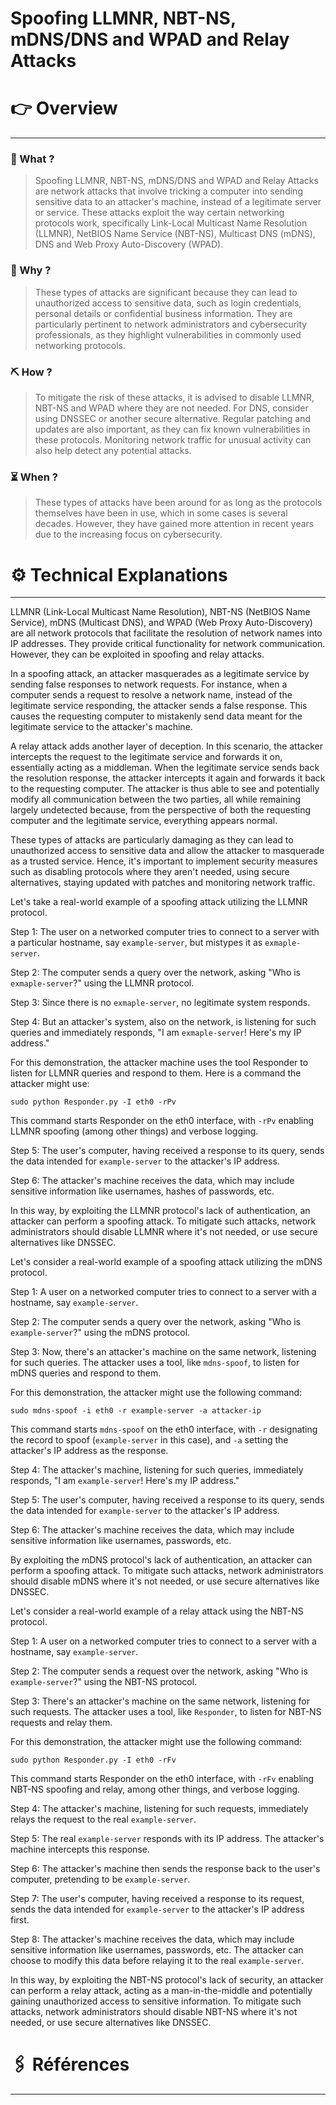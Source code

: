 # Spoofing LLMNR, NBT-NS, mDNS/DNS and WPAD and Relay Attacks


# 👉 Overview

---

### 👀 What ?

> Spoofing LLMNR, NBT-NS, mDNS/DNS and WPAD and Relay Attacks are network attacks that involve tricking a computer into sending sensitive data to an attacker's machine, instead of a legitimate server or service. These attacks exploit the way certain networking protocols work, specifically Link-Local Multicast Name Resolution (LLMNR), NetBIOS Name Service (NBT-NS), Multicast DNS (mDNS), DNS and Web Proxy Auto-Discovery (WPAD).
> 

### 🧐 Why ?

> These types of attacks are significant because they can lead to unauthorized access to sensitive data, such as login credentials, personal details or confidential business information. They are particularly pertinent to network administrators and cybersecurity professionals, as they highlight vulnerabilities in commonly used networking protocols.
> 

### ⛏️ How ?

> To mitigate the risk of these attacks, it is advised to disable LLMNR, NBT-NS and WPAD where they are not needed. For DNS, consider using DNSSEC or another secure alternative. Regular patching and updates are also important, as they can fix known vulnerabilities in these protocols. Monitoring network traffic for unusual activity can also help detect any potential attacks.
> 

### ⏳ When ?

> These types of attacks have been around for as long as the protocols themselves have been in use, which in some cases is several decades. However, they have gained more attention in recent years due to the increasing focus on cybersecurity.
> 

# ⚙️ Technical Explanations

---

LLMNR (Link-Local Multicast Name Resolution), NBT-NS (NetBIOS Name Service), mDNS (Multicast DNS), and WPAD (Web Proxy Auto-Discovery) are all network protocols that facilitate the resolution of network names into IP addresses. They provide critical functionality for network communication. However, they can be exploited in spoofing and relay attacks.

In a spoofing attack, an attacker masquerades as a legitimate service by sending false responses to network requests. For instance, when a computer sends a request to resolve a network name, instead of the legitimate service responding, the attacker sends a false response. This causes the requesting computer to mistakenly send data meant for the legitimate service to the attacker's machine.

A relay attack adds another layer of deception. In this scenario, the attacker intercepts the request to the legitimate service and forwards it on, essentially acting as a middleman. When the legitimate service sends back the resolution response, the attacker intercepts it again and forwards it back to the requesting computer. The attacker is thus able to see and potentially modify all communication between the two parties, all while remaining largely undetected because, from the perspective of both the requesting computer and the legitimate service, everything appears normal.

These types of attacks are particularly damaging as they can lead to unauthorized access to sensitive data and allow the attacker to masquerade as a trusted service. Hence, it's important to implement security measures such as disabling protocols where they aren't needed, using secure alternatives, staying updated with patches and monitoring network traffic.

Let's take a real-world example of a spoofing attack utilizing the LLMNR protocol.

Step 1: The user on a networked computer tries to connect to a server with a particular hostname, say `example-server`, but mistypes it as `exmaple-server`.

Step 2: The computer sends a query over the network, asking "Who is `exmaple-server`?" using the LLMNR protocol.

Step 3: Since there is no `exmaple-server`, no legitimate system responds.

Step 4: But an attacker's system, also on the network, is listening for such queries and immediately responds, "I am `exmaple-server`! Here's my IP address."

For this demonstration, the attacker machine uses the tool Responder to listen for LLMNR queries and respond to them. Here is a command the attacker might use:

```
sudo python Responder.py -I eth0 -rPv

```

This command starts Responder on the eth0 interface, with `-rPv` enabling LLMNR spoofing (among other things) and verbose logging.

Step 5: The user's computer, having received a response to its query, sends the data intended for `example-server` to the attacker's IP address.

Step 6: The attacker's machine receives the data, which may include sensitive information like usernames, hashes of passwords, etc.

In this way, by exploiting the LLMNR protocol's lack of authentication, an attacker can perform a spoofing attack. To mitigate such attacks, network administrators should disable LLMNR where it's not needed, or use secure alternatives like DNSSEC.

Let's consider a real-world example of a spoofing attack utilizing the mDNS protocol.

Step 1: A user on a networked computer tries to connect to a server with a hostname, say `example-server`.

Step 2: The computer sends a query over the network, asking "Who is `example-server`?" using the mDNS protocol.

Step 3: Now, there's an attacker's machine on the same network, listening for such queries. The attacker uses a tool, like `mdns-spoof`, to listen for mDNS queries and respond to them.

For this demonstration, the attacker might use the following command:

```
sudo mdns-spoof -i eth0 -r example-server -a attacker-ip

```

This command starts `mdns-spoof` on the eth0 interface, with `-r` designating the record to spoof (`example-server` in this case), and `-a` setting the attacker's IP address as the response.

Step 4: The attacker's machine, listening for such queries, immediately responds, "I am `example-server`! Here's my IP address."

Step 5: The user's computer, having received a response to its query, sends the data intended for `example-server` to the attacker's IP address.

Step 6: The attacker's machine receives the data, which may include sensitive information like usernames, passwords, etc.

By exploiting the mDNS protocol's lack of authentication, an attacker can perform a spoofing attack. To mitigate such attacks, network administrators should disable mDNS where it's not needed, or use secure alternatives like DNSSEC.

Let's consider a real-world example of a relay attack using the NBT-NS protocol.

Step 1: A user on a networked computer tries to connect to a server with a hostname, say `example-server`.

Step 2: The computer sends a request over the network, asking "Who is `example-server`?" using the NBT-NS protocol.

Step 3: There's an attacker's machine on the same network, listening for such requests. The attacker uses a tool, like `Responder`, to listen for NBT-NS requests and relay them.

For this demonstration, the attacker might use the following command:

```
sudo python Responder.py -I eth0 -rFv

```

This command starts Responder on the eth0 interface, with `-rFv` enabling NBT-NS spoofing and relay, among other things, and verbose logging.

Step 4: The attacker's machine, listening for such requests, immediately relays the request to the real `example-server`.

Step 5: The real `example-server` responds with its IP address. The attacker's machine intercepts this response.

Step 6: The attacker's machine then sends the response back to the user's computer, pretending to be `example-server`.

Step 7: The user's computer, having received a response to its request, sends the data intended for `example-server` to the attacker's IP address first.

Step 8: The attacker's machine receives the data, which may include sensitive information like usernames, passwords, etc. The attacker can choose to modify this data before relaying it to the real `example-server`.

In this way, by exploiting the NBT-NS protocol's lack of security, an attacker can perform a relay attack, acting as a man-in-the-middle and potentially gaining unauthorized access to sensitive information. To mitigate such attacks, network administrators should disable NBT-NS where it's not needed, or use secure alternatives like DNSSEC.

# 🖇️ Références

---